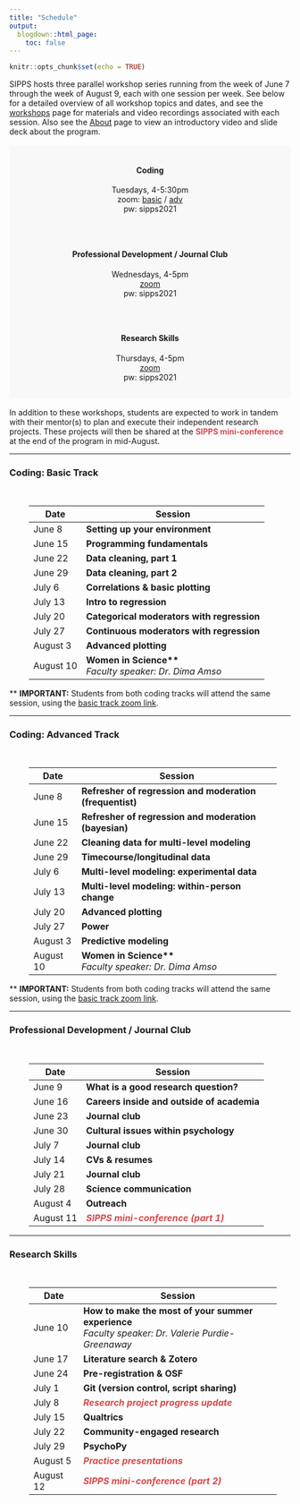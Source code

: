 ```yaml
---
title: "Schedule"
output:
  blogdown::html_page:
    toc: false
---
```


```r
knitr::opts_chunk$set(echo = TRUE)
```

SIPPS hosts three parallel workshop series running from the week of June 7 through the week of August 9, each with one session per week. See below for a detailed overview of all workshop topics and dates, and see the [workshops](/workshops) page for materials and video recordings associated with each session. Also see the [About](/about) page to view an introductory video and slide deck about the program.
<br><br>
<div class="row align-items-center">
<div class="col-md-3" style="padding: 15px; background-color: #f8f8f8">
<h4 style="text-align:center">**Coding**</h4>
<p style="text-align:center">
Tuesdays, 4-5:30pm
<br>
zoom: <a href="https://columbiauniversity.zoom.us/j/93930272696?pwd=Y2s1U2VWY0pDR0ZQYTlxWC9mNzVmZz09" target="_blank">basic</a> / <a href="https://columbiauniversity.zoom.us/s/96821508904" target="_blank">adv</a><br>
pw: sipps2021
</p>
</div>
<div class="col-md-1"></div>
<div class="col-md-4" style="padding: 15px; background-color: #f8f8f8">
<h4 style="text-align:center">**Professional Development / Journal Club**</h4>
<p style="text-align:center">
Wednesdays, 4-5pm
<br>
<a href="https://columbiauniversity.zoom.us/j/98891686245?pwd=dUV3S3Z3dkIydTlHRHBVVzlXTThpZz09" target="_blank">zoom</a><br>
pw: sipps2021
</p>
</div>
<div class="col-md-1"></div>
<div class="col-md-3" style="padding: 15px; background-color: #f8f8f8">
<h4 style="text-align:center">**Research Skills**</h4>
<p style="text-align:center">
Thursdays, 4-5pm
<br>
<a href="https://columbiauniversity.zoom.us/j/96435187274?pwd=bnpTdzN4R0lJaDFheDZzVUtGa2EyUT09" target="_blank">zoom</a><br>
pw: sipps2021
</p>
</div>
</div>
<br>
In addition to these workshops, students are expected to work in tandem with their mentor(s) to plan and execute their independent research projects. These projects will then be shared at the <font color="#D6494A"><b>SIPPS mini-conference</b></font> at the end of the program in mid-August.
<hr>
### Coding: Basic Track
<br>
<div class="row" style="padding-left: 35px; padding-right: 25px;">
<table class="table table-striped">
<thead>
<tr>
<th scope="col">Date</th>
<th scope="col">Session</th>
</tr>
</thead>
<tr><td>June 8</td><td><b>Setting up your environment</b><br></td></tr>
<tr><td>June 15</td><td><b>Programming fundamentals</b><br></td></tr>
<tr><td>June 22</td><td><b>Data cleaning, part 1</b><br></td></tr>
<tr><td>June 29</td><td><b>Data cleaning, part 2</b><br></td></tr>
<tr><td>July 6</td><td><b>Correlations & basic plotting</b><br></td></tr>
<tr><td>July 13</td><td><b>Intro to regression</b><br></td></tr>
<tr><td>July 20</td><td><b>Categorical moderators with regression</b><br></td></tr>
<tr><td>July 27</td><td><b>Continuous moderators with regression</b><br></td></tr>
<tr><td>August 3</td><td><b>Advanced plotting</b><br></td></tr>
<tr><td>August 10</td><td><b>Women in Science**</b><br><i>Faculty speaker: Dr. Dima Amso</i></td></tr>
</table>
</div>
** <b>IMPORTANT:</b> Students from both coding tracks will attend the same session, using the <a href="https://columbiauniversity.zoom.us/j/93930272696?pwd=Y2s1U2VWY0pDR0ZQYTlxWC9mNzVmZz09" target="_blank">basic track zoom link</a>.
<hr>
### Coding: Advanced Track
<br>
<div class="row" style="padding-left: 35px; padding-right: 25px;">
<table class="table table-striped">
<thead>
<tr>
<th scope="col">Date</th>
<th scope="col">Session</th>
</tr>
</thead>
<tr><td>June 8</td><td><b>Refresher of regression and moderation (frequentist)</b><br></td></tr>
<tr><td>June 15</td><td><b>Refresher of regression and moderation (bayesian)</b><br></td></tr>
<tr><td>June 22</td><td><b>Cleaning data for multi-level modeling</b><br></td></tr>
<tr><td>June 29</td><td><b>Timecourse/longitudinal data</b><br></td></tr>
<tr><td>July 6</td><td><b>Multi-level modeling: experimental data</b><br></td></tr>
<tr><td>July 13</td><td><b>Multi-level modeling: within-person change</b><br></td></tr>
<tr><td>July 20</td><td><b>Advanced plotting</b><br></td></tr>
<tr><td>July 27</td><td><b>Power</b><br></td></tr>
<tr><td>August 3</td><td><b>Predictive modeling</b><br></td></tr>
<tr><td>August 10</td><td><b>Women in Science**</b><br><i>Faculty speaker: Dr. Dima Amso</i></td></tr>
</table>
</div>
** <b>IMPORTANT:</b> Students from both coding tracks will attend the same session, using the <a href="https://columbiauniversity.zoom.us/j/93930272696?pwd=Y2s1U2VWY0pDR0ZQYTlxWC9mNzVmZz09" target="_blank">basic track zoom link</a>.
<hr>
### Professional Development / Journal Club
<br>
<div class="row" style="padding-left: 35px; padding-right: 25px;">
<table class="table table-striped">
<thead>
<tr>
<th scope="col">Date</th>
<th scope="col">Session</th>
</tr>
</thead>
<tr><td>June 9</td><td><b>What is a good research question?</b></td></tr>
<tr><td>June 16</td><td><b>Careers inside and outside of academia</b><br></td></tr>
<tr><td>June 23</td><td><b>Journal club</b><br></td></tr>
<tr><td>June 30</td><td><b>Cultural issues within psychology</b><br></td></tr>
<tr><td>July 7</td><td><b>Journal club</b><br></td></tr>
<tr><td>July 14</td><td><b>CVs & resumes</b><br></td></tr>
<tr><td>July 21</td><td><b>Journal club</b><br></td></tr>
<tr><td>July 28</td><td><b>Science communication</b><br></td></tr>
<tr><td>August 4</td><td><b>Outreach</b><br></td></tr>
<tr><td>August 11</td><td><b><i><font color="#D6494A">SIPPS mini-conference (part 1)</font></i></b><br></td></tr>
</table>
</div>
<hr>
### Research Skills
<br>
<div class="row" style="padding-left: 35px; padding-right: 25px;">
<table class="table table-striped">
<thead>
<tr>
<th scope="col">Date</th>
<th scope="col">Session</th>
</tr>
</thead>
<tr><td>June 10</td><td><b>How to make the most of your summer experience</b><br>
<i>Faculty speaker: Dr. Valerie Purdie-Greenaway</i><br></td></tr>
<tr><td>June 17</td><td><b>Literature search & Zotero</b><br></td></tr>
<tr><td>June 24</td><td><b>Pre-registration & OSF</b><br></td></tr>
<tr><td>July 1</td><td><b>Git (version control, script sharing)</b><br></td></tr>
<tr><td>July 8</td><td><b><i><font color="#D6494A">Research project progress update</font></i></b><br></td></tr>
<tr><td>July 15</td><td><b>Qualtrics</b><br></td></tr>
<tr><td>July 22</td><td><b>Community-engaged research</b><br></td></tr>
<tr><td>July 29</td><td><b>PsychoPy</b><br></td></tr>
<tr><td>August 5</td><td><b><i><font color="#D6494A">Practice presentations</font></i></b><br></td></tr>
<tr><td>August 12</td><td><b><i><font color="#D6494A">SIPPS mini-conference (part 2)</font></i></b><br></td></tr>
</table>
</div>
